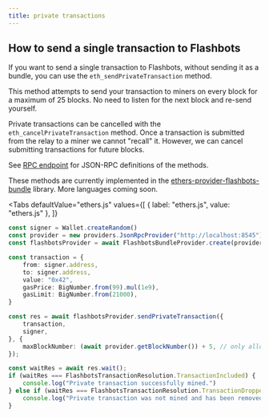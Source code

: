 ```yaml
---
title: private transactions
---
```



## How to send a single transaction to Flashbots

If you want to send a single transaction to Flashbots, without sending it as a bundle, you can use the `eth_sendPrivateTransaction` method.

This method attempts to send your transaction to miners on every block for a maximum of 25 blocks. No need to listen for the next block and re-send yourself. 

Private transactions can be cancelled with the `eth_cancelPrivateTransaction` method. Once a transaction is submitted from the relay to a miner we cannot "recall" it. However, we can cancel submitting transactions for future blocks.

See [RPC endpoint](/flashbots-auction/searchers/advanced/rpc-endpoint) for JSON-RPC definitions of the methods.

These methods are currently implemented in the [ethers-provider-flashbots-bundle](/flashbots-auction/searchers/libraries/ethers-js-provider) library. More languages coming soon.

<Tabs 
    defaultValue="ethers.js"
    values={[
        { label: "ethers.js", value: "ethers.js" },
    ]}
>
<TabItem value="ethers.js">

```ts
const signer = Wallet.createRandom()
const provider = new providers.JsonRpcProvider("http://localhost:8545")
const flashbotsProvider = await FlashbotsBundleProvider.create(provider, signer)

const transaction = {
    from: signer.address,
    to: signer.address,
    value: "0x42",
    gasPrice: BigNumber.from(99).mul(1e9),
    gasLimit: BigNumber.from(21000),
}

const res = await flashbotsProvider.sendPrivateTransaction({
    transaction,
    signer,
}, {
    maxBlockNumber: (await provider.getBlockNumber()) + 5, // only allow tx to be mined for the next 5 blocks
});

const waitRes = await res.wait();
if (waitRes === FlashbotsTransactionResolution.TransactionIncluded) {
    console.log("Private transaction successfully mined.")
} else if (waitRes === FlashbotsTransactionResolution.TransactionDropped) {
    console.log("Private transaction was not mined and has been removed from the system.")
}
```

</TabItem>
</Tabs>
